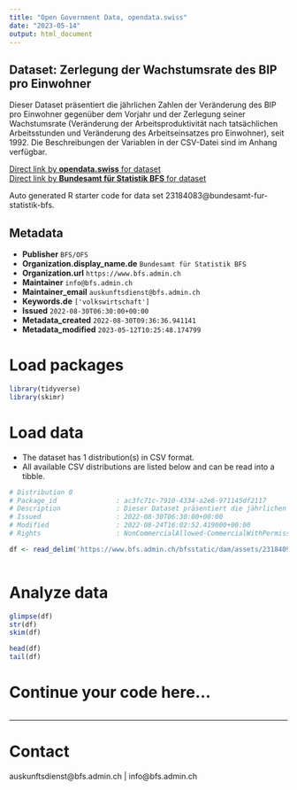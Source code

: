 ```yaml
---
title: "Open Government Data, opendata.swiss"
date: "2023-05-14"
output: html_document
---
```


## Dataset: Zerlegung der Wachstumsrate des BIP pro Einwohner

Dieser Dataset präsentiert die jährlichen Zahlen der Veränderung des BIP pro Einwohner gegenüber dem Vorjahr und der Zerlegung seiner Wachstumsrate (Veränderung der Arbeitsproduktivität nach tatsächlichen Arbeitsstunden und Veränderung des Arbeitseinsatzes pro Einwohner), seit 1992. Die Beschreibungen der Variablen in der CSV-Datei sind im Anhang verfügbar.

[Direct link by **opendata.swiss** for dataset](https://opendata.swiss/de/dataset/zerlegung-der-wachstumsrate-des-bip-pro-einwohner8)<br>
[Direct link by **Bundesamt für Statistik BFS** for dataset](https://www.bfs.admin.ch/asset/de/ts-x-04.02.01.06)

Auto generated R starter code for data set 23184083@bundesamt-fur-statistik-bfs.

## Metadata

- **Publisher** `BFS/OFS`
- **Organization.display_name.de** `Bundesamt für Statistik BFS`
- **Organization.url** `https://www.bfs.admin.ch`
- **Maintainer** `info@bfs.admin.ch`
- **Maintainer_email** `auskunftsdienst@bfs.admin.ch`
- **Keywords.de** `['volkswirtschaft']`
- **Issued** `2022-08-30T06:30:00+00:00`
- **Metadata_created** `2022-08-30T09:36:36.941141`
- **Metadata_modified** `2023-05-12T10:25:48.174799`


# Load packages

```r

library(tidyverse)
library(skimr)

```

# Load data

-   The dataset has 1 distribution(s) in CSV format.
-   All available CSV distributions are listed below and can be read into a tibble.

```r

# Distribution 0
# Package_id               : ac3fc71c-7910-4334-a2e8-971145df2117
# Description              : Dieser Dataset präsentiert die jährlichen Zahlen der Veränderung des BIP pro Einwohner gegenüber dem Vorjahr und der Zerlegung seiner Wachstumsrate (Veränderung der Arbeitsproduktivität nach tatsächlichen Arbeitsstunden und Veränderung des Arbeitseinsatzes pro Einwohner), seit 1992. Die Beschreibungen der Variablen in der CSV-Datei sind im Anhang verfügbar.
# Issued                   : 2022-08-30T06:30:00+00:00
# Modified                 : 2022-08-24T16:02:52.419000+00:00
# Rights                   : NonCommercialAllowed-CommercialWithPermission-ReferenceRequired

df <- read_delim('https://www.bfs.admin.ch/bfsstatic/dam/assets/23184091/master')



```

# Analyze data

```r

glimpse(df)
str(df)
skim(df)

head(df)
tail(df)

```

# Continue your code here...

```r

```

------------------------------------------------------------------------

# Contact

auskunftsdienst@bfs.admin.ch | info@bfs.admin.ch
